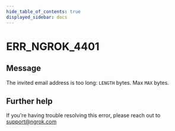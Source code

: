 ```yaml
---
hide_table_of_contents: true
displayed_sidebar: docs
---
```



# ERR_NGROK_4401

## Message

The invited email address is too long: `LENGTH` bytes. Max `MAX` bytes.

<ErrorDetails error="err_ngrok_4401" />

## Further help

If you're having trouble resolving this error, please reach out to [support@ngrok.com](mailto:support@ngrok.com?subject=Help%20with%20ERR_NGROK_4401)
